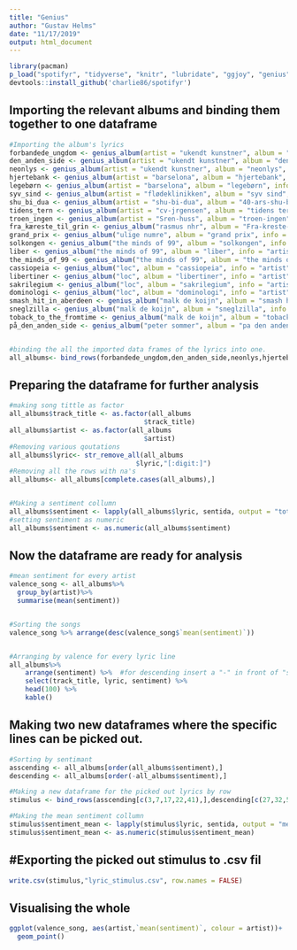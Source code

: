 ```yaml
---
title: "Genius"
author: "Gustav Helms"
date: "11/17/2019"
output: html_document
---
```


```r
library(pacman)
p_load("spotifyr", "tidyverse", "knitr", "lubridate", "ggjoy", "genius", "dplyr", "Sentida")
devtools::install_github('charlie86/spotifyr')
```

## Importing the relevant albums and binding them together to one dataframe
```r
#Importing the album's lyrics
forbandede_ungdom <- genius_album(artist = "ukendt kunstner", album = "forbandede ungdom", info = "artist")
den_anden_side <- genius_album(artist = "ukendt kunstner", album = "den anden side", info = "artist")
neonlys <- genius_album(artist = "ukendt kunstner", album = "neonlys", info = "artist")
hjertebank <- genius_album(artist = "barselona", album = "hjertebank", info = "artist")
legebørn <- genius_album(artist = "barselona", album = "legebørn", info = "artist")
syv_sind <- genius_album(artist = "flødeklinikken", album = "syv sind", info = "artist")
shu_bi_dua <- genius_album(artist = "shu-bi-dua", album = "40-ars-shu-bi-lum-de-40-strste-hits", info = "artist")
tidens_tern <- genius_album(artist = "cv-jrgensen", album = "tidens tern", info = "artist")
troen_ingen <- genius_album(artist = "Sren-huss", album = "troen-ingen", info = "artist")
fra_kæreste_til_grin <- genius_album("rasmus nhr", album = "Fra-kreste-til-grin", info = "artist")
grand_prix <- genius_album("ulige numre", album = "grand prix", info = "artist")
solkongen <- genius_album("the minds of 99", album = "solkongen", info = "artist")
liber <- genius_album("the minds of 99", album = "liber", info = "artist")
the_minds_of_99 <- genius_album("the minds of 99", album = "the minds of 99", info = "artist")
cassiopeia <- genius_album("loc", album = "cassiopeia", info = "artist")
libertiner <- genius_album("loc", album = "libertiner", info = "artist")
sakrilegium <- genius_album("loc", album = "sakrilegium", info = "artist")
dominologi <- genius_album("loc", album = "dominologi", info = "artist")
smash_hit_in_aberdeen <- genius_album("malk de koijn", album = "smash hit in aberdeen", info = "artist")
sneglzilla <- genius_album("malk de koijn", album = "sneglzilla", info = "artist")
toback_to_the_fromtime <- genius_album("malk de koijn", album = "toback to the fromtime", info = "artist")
på_den_anden_side <- genius_album("peter sommer", album = "pa den anden side", info = "artist")


#binding the all the imported data frames of the lyrics into one.
all_albums<- bind_rows(forbandede_ungdom,den_anden_side,neonlys,hjertebank,legebørn,syv_sind,shu_bi_dua,tidens_tern,troen_ingen,fra_kæreste_til_grin, grand_prix, solkongen, liber, the_minds_of_99, cassiopeia, libertiner, sakrilegium, dominologi, smash_hit_in_aberdeen, sneglzilla, toback_to_the_fromtime, på_den_anden_side)
```

## Preparing the dataframe for further analysis
```r
#making song tittle as factor
all_albums$track_title <- as.factor(all_albums
                                  $track_title)
all_albums$artist <- as.factor(all_albums
                                  $artist)
#Removing various qoutations
all_albums$lyric<- str_remove_all(all_albums
                                $lyric,"[:digit:]")
#Removing all the rows with na's
all_albums<- all_albums[complete.cases(all_albums),]


#Making a sentiment collumn
all_albums$sentiment <- lapply(all_albums$lyric, sentida, output = "total")
#setting sentiment as numeric
all_albums$sentiment <- as.numeric(all_albums$sentiment)
```


## Now the dataframe are ready for analysis
```r
#mean sentiment for every artist
valence_song <- all_albums%>%
  group_by(artist)%>%
  summarise(mean(sentiment)) 


#Sorting the songs
valence_song %>% arrange(desc(valence_song$`mean(sentiment)`))


#Arranging by valence for every lyric line
all_albums%>% 
    arrange(sentiment) %>%  #for descending insert a "-" in front of "sentiment
    select(track_title, lyric, sentiment) %>% 
    head(100) %>% 
    kable()
```


## Making two new dataframes where the specific lines can be picked out. 
```r
#Sorting by sentimant 
asscending <- all_albums[order(all_albums$sentiment),]
descending <- all_albums[order(-all_albums$sentiment),]

#Making a new dataframe for the picked out lyrics by row
stimulus <- bind_rows(asscending[c(3,7,17,22,41),],descending[c(27,32,58,75,281),])

#Making the mean sentiment collumn
stimulus$sentiment_mean <- lapply(stimulus$lyric, sentida, output = "mean")
stimulus$sentiment_mean <- as.numeric(stimulus$sentiment_mean)
```

## #Exporting the picked out stimulus to .csv fil
```r
write.csv(stimulus,"lyric_stimulus.csv", row.names = FALSE)
```



## Visualising the whole 
```r
ggplot(valence_song, aes(artist,`mean(sentiment)`, colour = artist))+
  geom_point()
```

